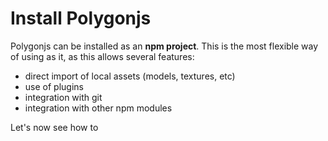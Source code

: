 # Install Polygonjs

Polygonjs can be installed as an **npm project**. This is the most flexible way of using as it, as this allows several features:

-   direct import of local assets (models, textures, etc)
-   use of plugins
-   integration with git
-   integration with other npm modules

Let's now see how to <DocRouterLink bang href="/docs/install/new!" innerText="create a new project &rarr;"></DocRouterLink>
